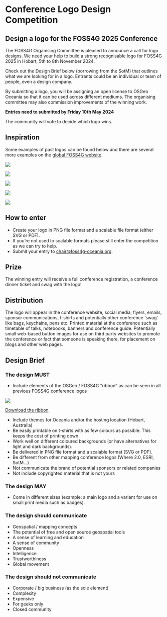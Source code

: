 <Title>FOSS4G 2025 - Logo Competition</Title>

<HeaderImage
  url="imgs/Logo_design_sketching.jpg"
  alt="A person drawing on paper at a desk"
  positionY="60%"
/>

# Conference Logo Design Competition

## Design a logo for the FOSS4G 2025 Conference

The FOSS4G Organising Committee is pleased to announce a call for logo designs. We need your help to build a strong recognisable logo for FOSS4G 2025 in Hobart, 5th to 8th November 2024.

Check out the Design Brief below (borrowing from the SotM) that outlines what we are looking for in a logo. Entrants could be an individual or team of people, even a design company.

By submitting a logo, you will be assigning an open license to OSGeo Oceania so that it can be used across different mediums. The organising committee may also commission improvements of the winning work.

**Entries need to submitted by Friday 10th May 2024**

The community will vote to decide which logo wins.

## Inspiration

Some examples of past logos can be found below and there are several more examples on the [global FOSS4G website](https://foss4g.org/).

<img
  src="https://2023.foss4g-oceania.org/imgs/FOSS4G_2023_Logo_Colour.png"
  width={300}
  className="inline"
/>

<img
  src="https://i0.wp.com/osgeo-oceania.org/wp-content/uploads/2021/08/foss4g-sotm-oceania-2021_logo_reverse-colour.jpg"
  width={300}
  className="inline"
/>

<img
  src="https://2020.foss4g-oceania.org/img/2020/logo_white_background.svg"
  width={300}
  className="inline"
/>

<img
  src="https://2019.foss4g-oceania.org/images/social-share.jpg"
  width={300}
  className="inline"
/>

<img
  src="https://raw.githubusercontent.com/osgeo-oceania/2018-website-archive/master/sites/default/files/logo_image_small.png"
  width={300}
  className="inline"
/>

## How to enter

- Create your logo in PNG file format and a scalable file format (either SVG or PDF).
- If you’re not used to scalable formats please still enter the competition as we can try to help.
- Submit your entry to [chair@foss4g-oceania.org](mailto:chair@foss4g-oceania.org).

## Prize

The winning entry will receive a full conference registration, a conference dinner ticket and swag with the logo!

## Distribution

The logo will appear in the conference website, social media, flyers, emails, sponsor communications, t-shirts and potentially other conference ‘swag’ like bags, keychains, pens etc. Printed material at the conference such as timetable of talks, notebooks, banners and conference guide. Potentially small web-based button images for use on third party websites to promote the conference or fact that someone is speaking there, for placement on blogs and other web pages.

## Design Brief

### The design MUST

- Include elements of the OSGeo / FOSS4G “ribbon” as can be seen in all previous FOSS4G conference logos

<img
  src="https://upload.wikimedia.org/wikipedia/commons/7/78/FOSS4G-Ribbon.png"
  width={200}
/>

[Download the ribbon](https://commons.wikimedia.org/wiki/File:FOSS4G-Ribbon.png)

- Include themes for Oceania and/or the hosting location (Hobart, Australia)
- Be easily printable on t-shirts with as few colours as possible. This keeps the cost of printing down.
- Work well on different coloured backgrounds (or have alternatives for light and dark backgrounds).
- Be delivered in PNG file format and a scalable format (SVG or PDF).
- Be different from other mapping conference logos (Where 2.0, ESRI, SotM…)
- Not communicate the brand of potential sponsors or related companies
- Not include copyrighted material that is not yours

### The design MAY

- Come in different sizes (example: a main logo and a variant for use on small print media such as badges).

### The design should communicate

- Geospatial / mapping concepts
- The potential of free and open source geospatial tools
- A sense of learning and education
- A sense of community
- Openness
- Intelligence
- Trustworthiness
- Global movement

### The design should not communicate

- Corporate / big business (as the sole element)
- Complexity
- Expensive
- For geeks only
- Closed community

<FooterImage
  url="imgs/sponsor-header.jpeg"
  alt="Registration table at FOSS4G Oceania 2024"
  positionY="50%"
/>
